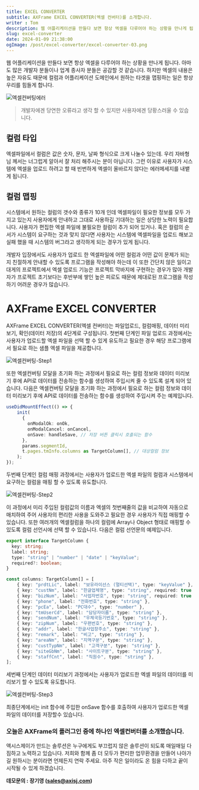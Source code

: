 ```yaml
---
title: EXCEL CONVERTER
subtitle: AXFrame EXCEL CONVERTER(엑셀 컨버터)를 소개합니다.
writer : Tom
description: 웹 어플리케이션을 만들다 보면 항상 엑셀을 다루어야 하는 상황을 만나게 됩니다. 아마도 많은 개발자 분들이나 업계 종사자 분들은 공감할 것 같습니다. 하지만 엑셀의 내용은 높은 자유도 때문에 컬럼과 어플리케이션 도메인에서 원하는 타겟을 맵핑하는 일은 항상 우리를 힘들게 합니다. '개발자에겐 당연한 오류라고 생각 할 수 있지만 사용자에겐 당황스러울 수 있습니다.'
slug: excel-converter
date: 2024-01-09 21:38:00
ogImage: /post/excel-converter/excel-converter-03.png
---
```


웹 어플리케이션을 만들다 보면 항상 엑셀을 다루어야 하는 상황을 만나게 됩니다. 아마도 많은 개발자 분들이나 업계 종사자 분들은 공감할 것 같습니다.
하지만 엑셀의 내용은 높은 자유도 때문에 컬럼과 어플리케이션 도메인에서 원하는 타겟을 맵핑하는 일은 항상 우리를 힘들게 합니다.

![엑셀컨버팅에러](/post/excel-converter/excel-converter-01.png?w=1000)

> 개발자에겐 당연한 오류라고 생각 할 수 있지만 사용자에겐 당황스러울 수 있습니다.

## 컬럼 타입
엑셀파일에서 컬럼은 값은 숫자, 문자, 날짜 형식으로 크게 나눌수 있는데. 우리 자바형님 께서는 너그럽게 알아서 잘 처리 해주시는 분이 아닙니다.
그런 이유로 사용자가 시스템에 엑셀을 업로드 하려고 할 때 빈번하게 엑셀이 올바르지 않다는 에러메세지를 내뱉게 됩니다.

## 컬럼 맵핑
시스템에서 원하는 컬럼의 갯수와 종류가 10개 인데 엑셀파일이 필요한 정보를 모두 가지고 있는지 사용자에게 안내하고 그대로 사용하길 기대하는 일은 상당한 노력이 필요합니다.
사용자가 편집한 엑셀 파일에 불필요한 컬럼이 추가 되어 있거나. 혹은 컬럼의 순서가 시스템이 요구하는 것과 맞지 않다면 사용자는 시스템에 엑셀파일을 업로드 해보고 실패 했을 때 시스템의 버그라고 생각하게 되는 경우가 있게 됩니다.

개발자 입장에서도 사용자가 업로드 한 엑셀파일에 어떤 컬럼과 어떤 값이 문제가 되는지 친절하게 안내할 수 있도록 프로그램을 작성해야 하는데 이 또한 간단치 않은 일이고
대게의 프로젝트에서 엑셀 업로드 기능은 프로젝트 막바지에 구현하는 경우가 많아 개발자가 프로젝트 초기보다는 후반부에 쌓인 높은 피로도 때문에 제대로된 프로그램을 작성하기 어려운 경우가 많습니다.

# AXFrame EXCEL CONVERTER

AXFrame EXCEL CONVERTER(엑셀 컨버터)는 파일업로드, 컬럼매핑, 데이터 미리보기, 확인(데이터 저장)의 4단계로 구성됩니다.
첫번째 단계인 파일 업로드 과정에서는 사용자가 업로드할 엑셀 파일을 선택 할 수 있게 유도하고 필요한 경우 해당 프로그램에서 필요로 하는 샘플 엑셀 파일을 제공합니다.

![엑셀컨버팅-Step1](/post/excel-converter/excel-converter-02.png?w=623)

또한 엑셀컨버팅 모달을 초기화 하는 과정에서 필요로 하는 컬럼 정보와 데이터 미리보기 후에 API로 데이터를 전송하는 함수를 생성하여 주입시켜 줄 수 있도록 설계 되어 있습니다.
다음은 엑셀컨버팅 모달을 초기화 하는 과정에서 필요로 하는 컬럼 정보와 데이터 미리보기 후에 API로 데이터를 전송하는 함수를 생성하여 주입시켜 주는 예제입니다.

```typescript
useDidMountEffect(() => {
    init(
      {
        onModalOk: onOk,
        onModalCancel: onCancel,
        onSave: handleSave, // 저장 버튼 클릭시 호출되는 함수
      },
      params.segmentId,
      t.pages.tmInfo.columns as TargetColumn[], // 대상컬럼 정보
    );
});
````

두번째 단계인 컬럼 매핑 과정에서는 사용자가 업로드한 엑셀 파일의 컬럼과 시스템에서 요구하는 컬럼을 매핑 할 수 있도록 유도합니다.

![엑셀컨버팅-Step2](/post/excel-converter/excel-converter-03.png?w=1000)

이 과정에서 미리 주입된 컬럼값의 이름과 엑셀의 첫번째줄의 값을 비교하여 자동으로 매치하여 주어 사용자의 편리한 사용을 도와주고 필요한 경우 사용자가 직접 매핑할 수 있습니다.
또한 여러개의 엑셀컬럼을 하나의 컬럼에 Array나 Object 형태로 매핑할 수 있도록 컬럼 선언시에 선택 할 수 있습니다.
다음은 컬럼 선언문의 예제입니다.

```typescript
export interface TargetColumn {
  key: string;
  label: string;
  type: "string" | "number" | "date" | "keyValue";
  required?: boolean;
}

const columns: TargetColumn[] = [
    { key: "prdtLic", label: "보유라이선스 (멀티선택)", type: "keyValue" }, // 멀티선택 타입
    { key: "custNm", label: "한글업체명", type: "string", required: true },
    { key: "bizNum", label: "사업자번호", type: "string", required: true },
    { key: "phone", label: "전화번호", type: "string" },
    { key: "pcEa", label: "PC대수", type: "number" },
    { key: "tmUserCd", label: "담당자이름", type: "string" },
    { key: "sendNum", label: "우체국등기번호", type: "string" },
    { key: "zipNum", label: "우편번호", type: "string" },
    { key: "addr", label: "한글사업장주소", type: "string" },
    { key: "remark", label: "비고", type: "string" },
    { key: "areaNm", label: "지역구분", type: "string" },
    { key: "custTypNm", label: "고객구분", type: "string" },
    { key: "siteGbNm", label: "사이트구분", type: "string" },
    { key: "staffCnt", label: "직원수", type: "string" },
];
```


세번째 단계인 데이터 미리보기 과정에서는 사용자가 업로드한 엑셀 파일의 데이터를 미리보기 할 수 있도록 유도합니다.

![엑셀컨버팅-Step3](/post/excel-converter/excel-converter-04.png?w=1000)

최종단계에서는 init 함수에 주입한 onSave 함수를 호출하여 사용자가 업로드한 엑셀 파일의 데이터를 저장할수 있습니다.


### 오늘은 AXFrame의 플러그인 중에 하나인 엑셀컨버터를 소개했습니다.

액시스제이가 만드는 솔루션은 누구에게도 부끄럽지 않은 솔루션이 되도록 매일매일 다짐하고 노력하고 있습니다. 저희와 함께 좀 더 모두가 편리한 업무환경을 만들어 나아가길 원하시는 분이라면 언제든지 연락 주세요.
아주 작은 일이라도 온 힘을 다하고 끝이 시작될 수 있게 하겠습니다.

**데모문의 : 장기영 (sales@axisj.com)**






